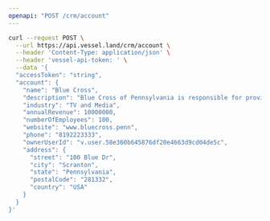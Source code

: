 ```yaml
---
openapi: "POST /crm/account"
---
```


<RequestExample>

```bash Request
curl --request POST \
  --url https://api.vessel.land/crm/account \
  --header 'Content-Type: application/json' \
  --header 'vessel-api-token: ' \
  --data '{
  "accessToken": "string",
  "account": {
    "name": "Blue Cross",
    "description": "Blue Cross of Pennsylvania is responsible for providing services to the good people of Scranton",
    "industry": "TV and Media",
    "annualRevenue": 10000000,
    "numberOfEmployees": 100,
    "website": "www.bluecross.penn",
    "phone": "8192223333",
    "ownerUserId": "v.user.58e360b645876df20e4663d9cd04de5c",
    "address": {
      "street": "100 Blue Dr",
      "city": "Scranton",
      "state": "Pennsylvania",
      "postalCode": "281332",
      "country": "USA"
    }
  }
}'
```

</RequestExample>
